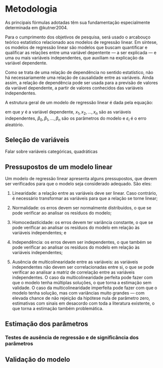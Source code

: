 # Metodologia {#sec-metodologia}

As principais fórmulas adotadas têm sua fundamentação especialmente determinada em @kutner2004.



Para o cumprimento dos objetivos de pesquisa, será usado o arcabouço teórico estatístico relacionado aos modelos de regressão linear. Em síntese, os modelos de regressão linear são modelos que buscam quantificar e qualificar as relações entre uma variável depentente --- a ser explicada --- e uma ou mais variáveis independentes, que auxiliam na explicação da variável dependente. 

Como se trata de uma relação de dependência no sentido estatístico, não há necessariamente uma relação de causalidade entre as variáveis. Ainda assim, a relação de dependência pode ser usada para a previsão de valores da variável dependente, a partir de valores conhecidos das variáveis independentes.

A estrutura geral de um modelo de regressão linear é dada pela equação:

\begin{equation}
Y_i = \beta_0 + \beta_1 X_{1i} + \beta_2 X_{2i} + \ldots + \beta_n X_{ni} + \varepsilon_i 
\end{equation}

em que $y$ é a variável dependente, $x_1, x_2, \ldots, x_n$ são as variáveis independentes, $\beta_0, \beta_1, \ldots, \beta_n$ são os parâmetros do modelo e $\varepsilon_i$ é o erro aleatório.

## Seleção de variáveis


Falar sobre variáveis categóricas, quadráticas

## Pressupostos de um modelo linear

Um modelo de regressão linear apresenta alguns pressupostos, que devem ser verificados para que o modelo seja considerado adequado. São eles:

1. Linearidade: a relação entre as variáveis deve ser linear. Caso contrário, é necessário transformar as variáveis para que a relação se torne linear;

2. Normalidade: os erros devem ser normalmente distribuídos, o que se pode verificar ao analisar os resíduos do modelo;

3. Homocedasticidade: os erros devem ter variância constante, o que se pode verificar ao analisar os resíduos do modelo em relação às variáveis independentes; e

4. Independência: os erros devem ser independentes, o que também se pode verificar ao analisar os resíduos do modelo em relação às variáveis independentes;

5. Ausência de multicolinearidade entre as variáveis: as variáveis independentes não devem ser correlacionadas entre si, o que se pode verificar ao analisar a matriz de correlação entre as variáveis independentes. O caso da multicolinearidade perfeita pode fazer com que o modelo tenha múltiplas soluções, o que torna a estimação sem validade. O caso da multicolinearidade imperfeita pode fazer com que o modelo tenha solução, mas com variâncias muito grandes --- com elevada chance de não rejeição da hipótese nula de parâmetro zero, estimativas com sinais em desacordo com toda a literatura existente, o que torna a estimação também problemática.




## Estimação dos parâmetros


### Testes de ausência de regressão e de significância dos parâmetros

## Validação do modelo 
